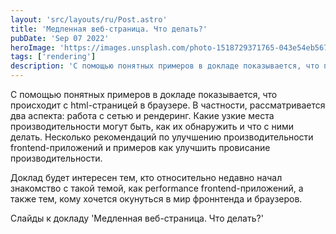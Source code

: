 ```yaml
---
layout: 'src/layouts/ru/Post.astro'
title: 'Медленная веб-страница. Что делать?'
pubDate: 'Sep 07 2022'
heroImage: 'https://images.unsplash.com/photo-1518729371765-043e54eb5674?ixlib=rb-4.0.3&ixid=MnwxMjA3fDB8MHxwaG90by1wYWdlfHx8fGVufDB8fHx8&auto=format&fit=crop&w=1814&q=80'
tags: ['rendering']
description: 'С помощью понятных примеров в докладе показывается, что происходит с HTML-страницей в браузере. В частности, рассматривается два аспекта: работа с сетью и рендеринг. Какие узкие места производительности могут быть, как их обнаружить и что с ними делать. Несколько рекомендаций по улучшению производительности frontend-приложений и примеров как улучшить провисание производительности.'
---
```



С помощью понятных примеров в докладе показывается, что происходит с html-страницей в браузере. В частности, рассматривается два аспекта: работа с сетью и рендеринг. Какие узкие места производительности могут быть, как их обнаружить и что с ними делать. Несколько рекомендаций по улучшению производительности frontend-приложений и примеров как улучшить провисание производительности.

<Youtube code="ow3eE1LokQ0" />

Доклад будет интересен тем, кто относительно недавно начал знакомство с такой темой, как performance frontend-приложений, а также тем, кому хочется окунуться в мир фроннтенда и браузеров.

<Attachment url="https://bit.ly/slow_webpage">
  Слайды к докладу 'Медленная веб-страница. Что делать?'
</Attachment>
